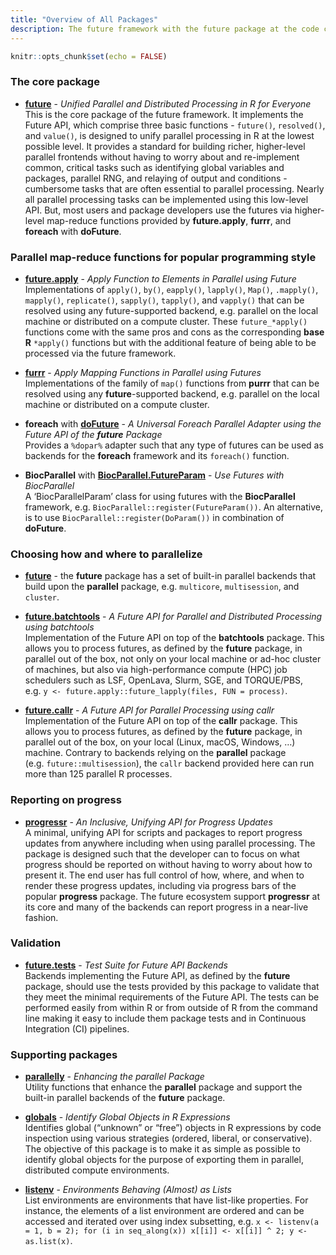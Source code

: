 ```yaml
---
title: "Overview of All Packages"
description: The future framework with the future package at the code comprises many packages - use the ones that suits your needs
---
```


```r
knitr::opts_chunk$set(echo = FALSE)
```

### The core package

* [**future**](https://future.futureverse.org) - _Unified Parallel and Distributed Processing in R for Everyone_<br>
This is the core package of the future framework.  It implements the Future API, which comprise three basic functions - `future()`, `resolved()`, and `value()`, is designed to unify parallel processing in R at the lowest possible level. It provides a standard for building richer, higher-level parallel frontends without having to worry about and re-implement common, critical tasks such as identifying global variables and packages, parallel RNG, and relaying of output and conditions - cumbersome tasks that are often essential to parallel processing.
Nearly all parallel processing tasks can be implemented using this low-level API. But, most users and package developers use the futures via higher-level map-reduce functions provided by **future.apply**, **furrr**, and **foreach** with **doFuture**.


### Parallel map-reduce functions for popular programming style

* [**future.apply**](https://future.apply.futureverse.org) - _Apply Function to Elements in Parallel using Future_<br>
Implementations of `apply()`, `by()`, `eapply()`, `lapply()`, `Map()`, `.mapply()`, `mapply()`, `replicate()`, `sapply()`, `tapply()`, and `vapply()` that can be resolved using any future-supported backend, e.g. parallel on the local machine or distributed on a compute cluster. These `future_*apply()` functions come with the same pros and cons as the corresponding **base R** `*apply()` functions but with the additional feature of being able to be processed via the future framework.

* [**furrr**](https://davisvaughan.github.io/furrr/) - _Apply Mapping Functions in Parallel using Futures_<br>
Implementations of the family of `map()` functions from **purrr** that can be resolved using any **future**-supported backend, e.g. parallel on the local machine or distributed on a compute cluster.

* **foreach** with [**doFuture**](https://doFuture.futureverse.org) - _A Universal Foreach Parallel Adapter using the Future API of the **future** Package_<br>
Provides a `%dopar%` adapter such that any type of futures can be used as backends for the **foreach** framework and its `foreach()` function.

* **BiocParallel** with [**BiocParallel.FutureParam**](https://BiocParallel.FutureParam.futureverse.org) - _Use Futures with BiocParallel_<br>
A 'BiocParallelParam' class for using futures with the **BiocParallel** framework, e.g. `BiocParallel::register(FutureParam())`.   An alternative, is to use `BiocParallel::register(DoParam())` in combination of **doFuture**.


### Choosing how and where to parallelize

* [**future**](https://future.futureverse.org) - the **future** package has a set of built-in parallel backends that build upon the **parallel** package, e.g. `multicore`, `multisession`, and `cluster`.

* [**future.batchtools**](https://future.batchtools.futureverse.org) - _A Future API for Parallel and Distributed Processing using batchtools_<br>
Implementation of the Future API on top of the **batchtools** package. This allows you to process futures, as defined by the **future** package, in parallel out of the box, not only on your local machine or ad-hoc cluster of machines, but also via high-performance compute (HPC) job schedulers such as LSF, OpenLava, Slurm, SGE, and TORQUE/PBS, e.g. `y <- future.apply::future_lapply(files, FUN = process)`.

* [**future.callr**](https://future.callr.futureverse.org) - _A Future API for Parallel Processing using callr_<br>
Implementation of the Future API on top of the **callr** package. This allows you to process futures, as defined by the **future** package, in parallel out of the box, on your local (Linux, macOS, Windows, ...) machine. Contrary to backends relying on the **parallel** package (e.g. `future::multisession`), the `callr` backend provided here can run more than 125 parallel R processes.


### Reporting on progress

* [**progressr**](https://progressr.futureverse.org) - _An Inclusive, Unifying API for Progress Updates_<br>A
 minimal, unifying API for scripts and packages to report progress updates from anywhere including when using parallel processing. The package is designed such that the developer can to focus on what progress should be reported on without having to worry about how to present it. The end user has full control of how, where, and when to render these progress updates, including via progress bars of the popular **progress** package.
The future ecosystem support **progressr** at its core and many of the backends can report progress in a near-live fashion.

### Validation

* [**future.tests**](https://future.tests.futureverse.org) - _Test Suite for Future API Backends_<br>
Backends implementing the Future API, as defined by the **future** package, should use the tests provided by this package to validate that they meet the minimal requirements of the Future API. The tests can be performed easily from within R or from outside of R from the command line making it easy to include them package tests and in Continuous Integration (CI) pipelines.


### Supporting packages

* [**parallelly**](https://parallelly.futureverse.org) - _Enhancing the parallel Package_<br>
Utility functions that enhance the **parallel** package and support the built-in parallel backends of the **future** package.

* [**globals**](https://globals.futureverse.org) - _Identify Global Objects in R Expressions_<br>
Identifies global ("unknown" or "free") objects in R expressions by code inspection using various strategies (ordered, liberal, or conservative). The objective of this package is to make it as simple as possible to identify global objects for the purpose of exporting them in parallel, distributed compute environments.

* [**listenv**](https://listenv.futureverse.org) - _Environments Behaving (Almost) as Lists_<br>
List environments are environments that have list-like properties. For instance, the elements of a list environment are ordered and can be accessed and iterated over using index subsetting, e.g. `x <- listenv(a = 1, b = 2); for (i in seq_along(x)) x[[i]] <- x[[i]] ^ 2; y <- as.list(x)`.
